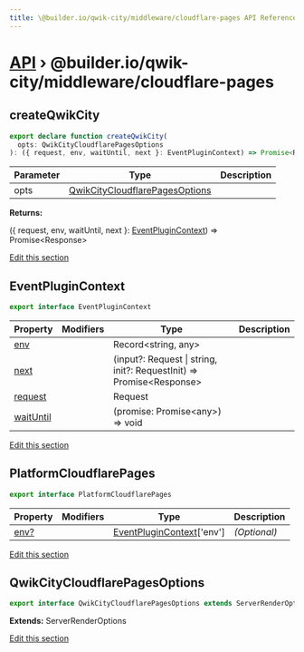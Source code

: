 ```yaml
---
title: \@builder.io/qwik-city/middleware/cloudflare-pages API Reference
---
```


<h1><a href="/api">API</a> &rsaquo; @builder.io/qwik-city/middleware/cloudflare-pages</h1>

<div class="api-detail-section">
<h2 id="createqwikcity" title="function - createQwikCity" data-kind="function" data-kind-label="F"><a aria-hidden="true" tabindex="-1" href="#createqwikcity"><span class="icon icon-link"></span></a>createQwikCity</h2>

```typescript
export declare function createQwikCity(
  opts: QwikCityCloudflarePagesOptions
): ({ request, env, waitUntil, next }: EventPluginContext) => Promise<Response>;
```

| Parameter | Type                                                              | Description |
| --------- | ----------------------------------------------------------------- | ----------- |
| opts      | [QwikCityCloudflarePagesOptions](#qwikcitycloudflarepagesoptions) |             |

**Returns:**

({ request, env, waitUntil, next }: [EventPluginContext](#eventplugincontext)) =&gt; Promise&lt;Response&gt;

<p class="api-edit"><a href="https://github.com/BuilderIO/qwik/tree/main/packages/qwik-city/middleware/cloudflare-pages/index.ts" target="_blanks">Edit this section</a></p>

</div>
<div class="api-detail-section">
<h2 id="eventplugincontext" title="interface - EventPluginContext" data-kind="interface" data-kind-label="I"><a aria-hidden="true" tabindex="-1" href="#eventplugincontext"><span class="icon icon-link"></span></a>EventPluginContext</h2>

```typescript
export interface EventPluginContext
```

| Property       | Modifiers | Type                                                                          | Description |
| -------------- | --------- | ----------------------------------------------------------------------------- | ----------- |
| [env](#)       |           | Record&lt;string, any&gt;                                                     |             |
| [next](#)      |           | (input?: Request \| string, init?: RequestInit) =&gt; Promise&lt;Response&gt; |             |
| [request](#)   |           | Request                                                                       |             |
| [waitUntil](#) |           | (promise: Promise&lt;any&gt;) =&gt; void                                      |             |

<p class="api-edit"><a href="https://github.com/BuilderIO/qwik/tree/main/packages/qwik-city/middleware/cloudflare-pages/index.ts" target="_blanks">Edit this section</a></p>

</div>
<div class="api-detail-section">
<h2 id="platformcloudflarepages" title="interface - PlatformCloudflarePages" data-kind="interface" data-kind-label="I"><a aria-hidden="true" tabindex="-1" href="#platformcloudflarepages"><span class="icon icon-link"></span></a>PlatformCloudflarePages</h2>

```typescript
export interface PlatformCloudflarePages
```

| Property  | Modifiers | Type                                               | Description  |
| --------- | --------- | -------------------------------------------------- | ------------ |
| [env?](#) |           | [EventPluginContext](#eventplugincontext)\['env'\] | _(Optional)_ |

<p class="api-edit"><a href="https://github.com/BuilderIO/qwik/tree/main/packages/qwik-city/middleware/cloudflare-pages/index.ts" target="_blanks">Edit this section</a></p>

</div>
<div class="api-detail-section">
<h2 id="qwikcitycloudflarepagesoptions" title="interface - QwikCityCloudflarePagesOptions" data-kind="interface" data-kind-label="I"><a aria-hidden="true" tabindex="-1" href="#qwikcitycloudflarepagesoptions"><span class="icon icon-link"></span></a>QwikCityCloudflarePagesOptions</h2>

```typescript
export interface QwikCityCloudflarePagesOptions extends ServerRenderOptions
```

**Extends:** ServerRenderOptions

<p class="api-edit"><a href="https://github.com/BuilderIO/qwik/tree/main/packages/qwik-city/middleware/cloudflare-pages/index.ts" target="_blanks">Edit this section</a></p>

</div>

